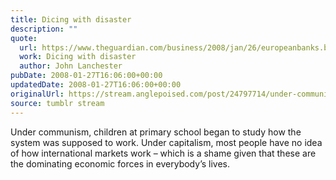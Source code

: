```yaml
---
title: Dicing with disaster
description: ""
quote:
  url: https://www.theguardian.com/business/2008/jan/26/europeanbanks.banking
  work: Dicing with disaster
  author: John Lanchester
pubDate: 2008-01-27T16:06:00+00:00
updatedDate: 2008-01-27T16:06:00+00:00
originalUrl: https://stream.anglepoised.com/post/24797714/under-communism-children-at-primary-school-began
source: tumblr stream
---
```


Under communism, children at primary school began to study how the system was supposed to work. Under capitalism, most people have no idea of how international markets work &#8211; which is a shame given that these are the dominating economic forces in everybody&rsquo;s lives.
